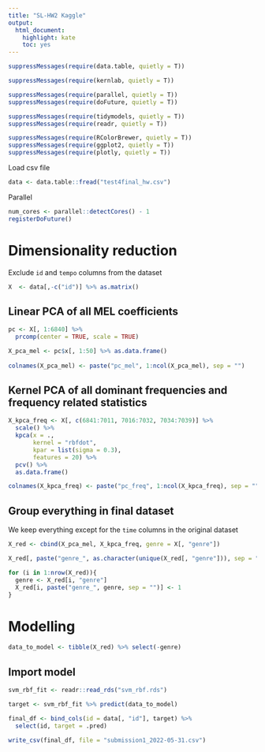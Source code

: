 ```yaml
---
title: "SL-HW2 Kaggle"
output:
  html_document:
    highlight: kate
    toc: yes
---
```


```r
suppressMessages(require(data.table, quietly = T))

suppressMessages(require(kernlab, quietly = T))

suppressMessages(require(parallel, quietly = T))
suppressMessages(require(doFuture, quietly = T))

suppressMessages(require(tidymodels, quietly = T))
suppressMessages(require(readr, quietly = T))

suppressMessages(require(RColorBrewer, quietly = T))
suppressMessages(require(ggplot2, quietly = T))
suppressMessages(require(plotly, quietly = T))
```

Load csv file

```r
data <- data.table::fread("test4final_hw.csv")
```

Parallel

```r
num_cores <- parallel::detectCores() - 1
registerDoFuture()
```

# Dimensionality reduction

Exclude `id` and `tempo` columns from the dataset

```r
X  <- data[,-c("id")] %>% as.matrix()
```


## Linear PCA of all MEL coefficients

```r
pc <- X[, 1:6840] %>%
  prcomp(center = TRUE, scale = TRUE)

X_pca_mel <- pc$x[, 1:50] %>% as.data.frame()
  
colnames(X_pca_mel) <- paste("pc_mel", 1:ncol(X_pca_mel), sep = "")
```

## Kernel PCA of all dominant frequencies and frequency related statistics

```r
X_kpca_freq <- X[, c(6841:7011, 7016:7032, 7034:7039)] %>%
  scale() %>%
  kpca(x = .,
       kernel = "rbfdot",
       kpar = list(sigma = 0.3),
       features = 20) %>%
  pcv() %>%
  as.data.frame()

colnames(X_kpca_freq) <- paste("pc_freq", 1:ncol(X_kpca_freq), sep = "")
```

## Group everything in final dataset

We keep everything except for the `time` columns in the original dataset
```r
X_red <- cbind(X_pca_mel, X_kpca_freq, genre = X[, "genre"])

X_red[, paste("genre_", as.character(unique(X_red[, "genre"])), sep = "")] <- 0

for (i in 1:nrow(X_red)){
  genre <- X_red[i, "genre"]
  X_red[i, paste("genre_", genre, sep = "")] <- 1
}
```

# Modelling 

```r
data_to_model <- tibble(X_red) %>% select(-genre)
```

## Import model
```r
svm_rbf_fit <- readr::read_rds("svm_rbf.rds")

target <- svm_rbf_fit %>% predict(data_to_model)

final_df <- bind_cols(id = data[, "id"], target) %>%
  select(id, target = .pred)

write_csv(final_df, file = "submission1_2022-05-31.csv")
```
